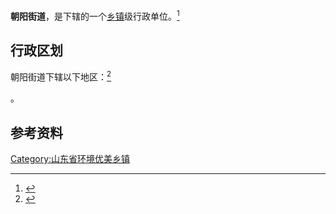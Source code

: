 {{中国乡级行政区
|景观照片文件名 = 20211107_高密博物馆和规划展览馆.jpg
|景观照片大小   = 200px
|景观照片描述   = 高密博物馆和规划展览馆
|37/07/85/001/000}}

'''朝阳街道'''，是{{PRC admin/fullname|37/07/85/001/000|3}}下辖的一个[[乡镇|乡镇]]级行政单位。<ref>{{PRC admin/ref sgc|{{PRC admin/parent|37/07/85/001/000}}}}</ref>

== 行政区划 ==

朝阳街道下辖以下地区：<ref>{{PRC admin/ref sgc|37/07/85/001/000}}</ref>

{{PRC admin/children|37/07/85/001/000}}。

== 参考资料 ==

{{reflist}}

{{行政区划小作品}}
{{PRC admin/navcat|37/07/85/001/000}}

[[Category:山东省环境优美乡镇|Category:山东省环境优美乡镇]]